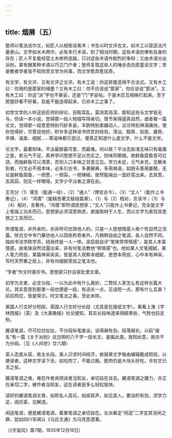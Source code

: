 ```yaml
---
---
---
```

title: 烟屑（五）
---




塾师以笔法谈作文，如匠人以规矩谈美术；书生以时文评古文，如木工以营造法尺量泰山。文学如水木两作，必有本行术语，到了相当时期，这些术语仿佛有自身的存在；匠人不复能经营土木修桥造路，只对这些术语作剧烈的争辩；又由术语分出派别，甚有据某种术语以巧立门户者；塾师复取这些人的唾余去向孩童谈文学；至是教者学者皆不知欣赏文学为何事，而文学愈弄愈炫奇。

有文学，有文评，又有文评之文评。有木工说：你这房屋造得不合法式。又有木工曰：你用的是那家的绳墨？又有木工曰：你不应该说“那家”，你应该说“那派”。又有木工曰：你这“派”字也不甚妥，还是“门”字妥帖。于是木匠互相揪打起来。至于房屋好看不好看，及能不能造得起来，已非木工之事了。

初学文学的人听这些匠师的辩论，目眩耳乱，莫测其高深，那知这些与文学皆无与。你读一本小说，觉得那一段人物描写得亲切，情节来得逼真自然，或者看一篇论文，觉得那一段意思特别巧妙多姿，丰韵特别柔媚动人，议论特别淋漓痛快，使你觉得好，尽管说他好。积许多这种读书欣赏的经验，清淡、醇厚、宕拔、雄奇、辛辣、温柔、细腻……等滋味都已尝过，便真正知道什么是文学，什么不是文学。

论文字，最要知味。平淡最醇最可爱，而最难。何以故？平淡去肤浅无味只有毫厘之差，若元气不足，素养学问思想不足以充实之，则味同嚼蜡。故鲜鱼腐鱼皆可红烧，而独鲜鱼可以清蒸，否则入口本味之甘恶立见。学力未足，元气未充，见解未到者，行文必不用本味，必多引古书，多袭僻典，多用艰语，如厨夫善用姜醋，无论是鲜鱼腐鱼，一把葱，一把蒜，一把辣椒，居然能端出一盘好菜出来。去其葱，去其蒜，则无一样嚼得。文字少平淡者之源在此。

王充分（1）儒生（能通一经），（2）“通人”（博览古今），（3）“文人”（能作上书奏记），（4）“鸿儒”（能精思著文联结篇章）。（1）与（2）相对，言读书；（3）与（4）相对，言著作。“鸿儒”即所谓思想家；“文人”只能作上书奏记，完全是文字上笔端上功夫而已。思想家必须深思熟虑，直接取材于人生，而以文字为表现其思想之工具而已。

所谓笔调，非外来的，亦非所可仿效他人的，只是一人思想情感人格个性自然之流露。除古文中专门摹仿他人以简练矜奇者外，凡稍稍自由之笔调，各人自然不同。独如书法学欧学苏，结局终是一人一体。梁启超自评“笔锋常带情感”，是其人本富情感，由笔锋自然流露出来，非有何笔法教他“带情感”也。他如某人文笔细腻，某人笔力奇拔，某篇神采奕奕，皆是其人观察本细腻，思想本奇拔，心中本有神采，写时天然著之纸上，非有何细腻奇拔之笔法也。

“学者”作文时善抄书。思想家只抄自家肚里文章。

初学为文者，必言分段，一以为此中有什么奥妙，二赞叹人家怎么有这样长篇大论。其实意思到那里一段也便是一段，有话长一点，无话短一点，那有什么玄奥？前后照应，皆是常识。时文笔法之毒，至此未除。

美国人行文好分短段，英国人行文好分长段（尤其是在报纸文字）。看看上海《字林西报》（英）及《大美晚报》社论便知，其实长段味道来得醇厚些，气势也较足些。

娓语笔调，尽可拉拉扯扯，不分段纵笔直谈。谈得越有劲，段落越长。以前“废名”有一篇《关于派别》谈岂明的八千字一段长文，是属此类。我知此意，故亦不为分段。（见《人间世》廿六期）

英人态度从容，故主长段。美人只求时间经济，故报章文字每由编辑截成短段，以便读者。这种文字读下去，如吃肉丁，不能过瘾。肥肉仍是大块头好吃，许钦文已言之矣。

娓语笔调之难，难在作者肯把读者当知友，亲切自在谈去。娓语笔调之魔力，亦正在亲切二字。被作者当知友，这在读者是多么轻松愉快。

读好的娓语笔调文章，如聆名人高论，如闻其声，如见其人。要谈的有劲，须学力足，阅历富，见解透。

闲适笔调，便是娓语笔调，着重笔调之亲切自在。左派看定“闲适”二字定其消闲之罪，犹如四川军阀认《马氏文通》为马克思遗著。

（《宇宙风》第7期，1935年12月16日）